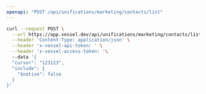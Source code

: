 ```yaml
---
openapi: "POST /api/unifications/marketing/contacts/list"
---
```


<RequestExample>

```bash Request
curl --request POST \
  --url https://app.vessel.dev/api/unifications/marketing/contacts/list \
  --header 'Content-Type: application/json' \
  --header 'x-vessel-api-token: ' \
  --header 'x-vessel-access-token: '\ 
  --data '{
  "cursor": "123123",
  "include": {
    "$native": false
  }
}'
```

</RequestExample>


      